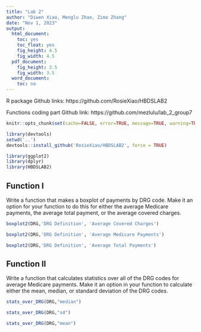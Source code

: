 ```yaml
---
title: "Lab 2"
author: "Diwen Xiao, Menglu Zhao, Zimo Zhang"
date: "Nov 1, 2023"
output:
  html_document:
    toc: yes
    toc_float: yes
    fig_height: 4.5
    fig_width: 4.5
  pdf_document:
    fig_height: 3.5
    fig_width: 3.5
  word_document:
    toc: no
---
```

R package Github links: https://github.com/RosieXiao/HBDSLAB2

Functions coding part Github link: https://github.com/mezlulu/lab_2_group7

```r
knitr::opts_chunk$set(cache=FALSE, error=TRUE, message=TRUE, warning=TRUE)
```

```r
library(devtools)
setwd('..') 
devtools::install_github('RosieXiao/HBDSLAB2', force = TRUE)
```

```r
library(ggplot2)
library(dplyr)
library(HBDSLAB2)
```


## Function I
Write a function that makes a boxplot of payments by DRG code. Make it an option for your function to do this for either the average Medicare payments, the average total payment, or the average covered charges.

```r
boxplot2(DRG,'DRG Definition', 'Average Covered Charges')
```

```r
boxplot2(DRG,'DRG Definition', 'Average Medicare Payments')
```

```r
boxplot2(DRG,'DRG Definition', 'Average Total Payments')
```


## Function II
Write a function that calculates statistics over all of the DRG codes for average Medicare payments. Make it an option in your function to calculate either the mean, median, or standard deviation of the DRG codes.

```r
stats_over_DRG(DRG,"median")
```

```r
stats_over_DRG(DRG,"sd")
```

```r
stats_over_DRG(DRG,"mean")
```







